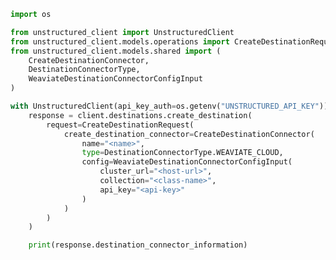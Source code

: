 ```python Python SDK
import os

from unstructured_client import UnstructuredClient
from unstructured_client.models.operations import CreateDestinationRequest
from unstructured_client.models.shared import (
    CreateDestinationConnector,
    DestinationConnectorType,
    WeaviateDestinationConnectorConfigInput
)

with UnstructuredClient(api_key_auth=os.getenv("UNSTRUCTURED_API_KEY")) as client:
    response = client.destinations.create_destination(
        request=CreateDestinationRequest(
            create_destination_connector=CreateDestinationConnector(
                name="<name>",
                type=DestinationConnectorType.WEAVIATE_CLOUD,
                config=WeaviateDestinationConnectorConfigInput(
                    cluster_url="<host-url>",
                    collection="<class-name>",
                    api_key="<api-key>"
                )
            )
        )
    )

    print(response.destination_connector_information)
```